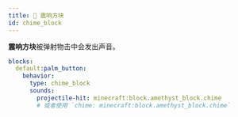 ```yaml
---
title: 🔔 震响方块
id: chime_block
---
```


**震响方块**被弹射物击中会发出声音。

```yaml
blocks:
  default:palm_button:
    behavior:
      type: chime_block
      sounds:
        projectile-hit: minecraft:block.amethyst_block.chime
        # 或者使用 `chime: minecraft:block.amethyst_block.chime`
```
